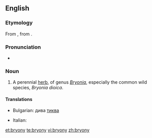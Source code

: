 ==English==
{{wikipedia}}

===Etymology===
From {{etyl|la}} {{term|bryonia|bryōnia|bryony|lang=la}}, from {{etyl|grc}} {{term|βρυωνία||bryony|tr=bruōnia|sc=polytonic|lang=grc}}.

===Pronunciation===
* {{IPA|/ˈbɹaɪəni/}}

===Noun===
{{en-noun|-}}

# A perennial [[herb]], of genus ''[[Bryonia]]'', especially the common wild species, ''Bryonia dioica''.

====Translations====
{{trans-top|herb of ''Bryonia''}}
* Bulgarian: дива [[тиква]]
{{trans-mid}}
* Italian: {{t-|it|brionia|f}}
{{trans-bottom}}

[[et:bryony]]
[[te:bryony]]
[[vi:bryony]]
[[zh:bryony]]